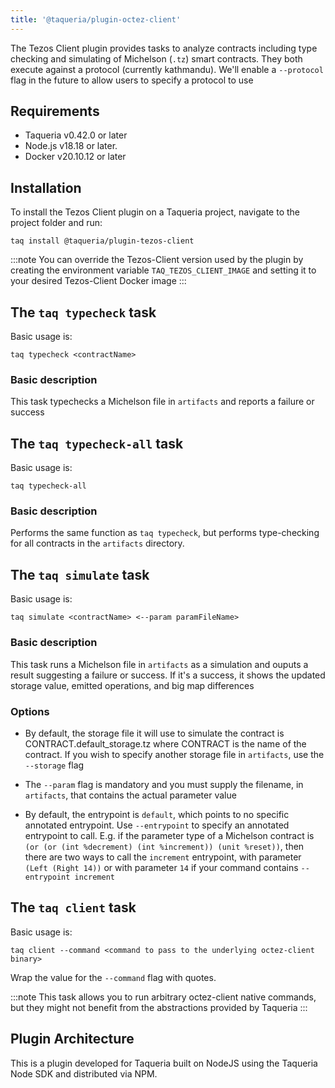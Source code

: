 ```yaml
---
title: '@taqueria/plugin-octez-client'
---
```


The Tezos Client plugin provides tasks to analyze contracts including type checking and simulating of Michelson (`.tz`) smart contracts. They both execute against a protocol (currently kathmandu). We'll enable a `--protocol` flag in the future to allow users to specify a protocol to use

## Requirements

- Taqueria v0.42.0 or later
- Node.js v18.18 or later.
- Docker v20.10.12 or later

## Installation

To install the Tezos Client plugin on a Taqueria project, navigate to the project folder and run:
```shell
taq install @taqueria/plugin-tezos-client
```

:::note
You can override the Tezos-Client version used by the plugin by creating the environment variable `TAQ_TEZOS_CLIENT_IMAGE` and setting it to your desired Tezos-Client Docker image
:::

## The `taq typecheck` task

Basic usage is:
```shell
taq typecheck <contractName>
```

### Basic description
This task typechecks a Michelson file in `artifacts` and reports a failure or success

## The `taq typecheck-all` task

Basic usage is:
```shell
taq typecheck-all
```

### Basic description
Performs the same function as `taq typecheck`, but performs type-checking for all contracts in the `artifacts` directory.

## The `taq simulate` task

Basic usage is:
```shell
taq simulate <contractName> <--param paramFileName>
```

### Basic description
This task runs a Michelson file in `artifacts` as a simulation and ouputs a result suggesting a failure or success. If it's a success, it shows the updated storage value, emitted operations, and big map differences

### Options

- By default, the storage file it will use to simulate the contract is CONTRACT.default_storage.tz where CONTRACT is the name of the contract. If you wish to specify another storage file in `artifacts`, use the `--storage` flag

- The `--param` flag is mandatory and you must supply the filename, in `artifacts`, that contains the actual parameter value

- By default, the entrypoint is `default`, which points to no specific annotated entrypoint. Use `--entrypoint` to specify an annotated entrypoint to call. E.g. if the parameter type of a Michelson contract is `(or (or (int %decrement) (int %increment)) (unit %reset))`, then there are two ways to call the `increment` entrypoint, with parameter `(Left (Right 14))` or with parameter `14` if your command contains `--entrypoint increment`

## The `taq client` task

Basic usage is:

```shell
taq client --command <command to pass to the underlying octez-client binary>
```

Wrap the value for the `--command` flag with quotes.

:::note
This task allows you to run arbitrary octez-client native commands, but they might not benefit from the abstractions provided by Taqueria
:::

## Plugin Architecture

This is a plugin developed for Taqueria built on NodeJS using the Taqueria Node SDK and distributed via NPM.